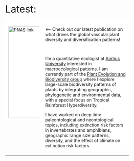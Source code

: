 


<div class="wrapper"></div>

<br>

<!-- <div style="background-color:lightgrey"> -->
<!--   <font size="5"> -->
<!--   <font color="red"> -->
<!--   NEWS : -->
<!--   </font> -->
<!--   Our paper on [Diversity partitioning in the Phanerozoic](https://www.pnas.org/content/early/2018/12/13/1814487116) in PNAS -->
<!--   </font> -->
<!-- </div> -->


 <font size="6">Latest: </font> 

<style>
* {
  box-sizing: border-box;
}

/* Create two equal columns that floats next to each other */
.column {
  float: left;
  padding: 10px;
}

.left {
  width: 30%;
}

.right {
  width: 70%;
}

/* Clear floats after the columns */
.row:after {
  content: "";
  display: table;
  clear: both;
}

/* Responsive layout - makes the two columns stack on top of each other instead of next to each other */
@media screen and (max-width: 600px) {
  .column {
    width: 100%;
  }
}
</style>
</head>
<body>

<style>
    .container {
        /* Testing mouse over on image  */
        position: relative;
        width: 100%;
    }
    .title {
            background-color: rgb(255, 255, 255);
            /*positioned relative to parent div (container) */
            position: absolute;   
            /* bottom margin is 0 so that it coincides with container's bottom margin*/
            bottom: 0;       
            color: black;
            width: 85%;
            font-size: 13px;
            font-family: Helvetica, Arial, sans-serif;
            padding: 0;      
            /* padding was formerly: 10px 0; */
            text-align: center;
            /*invisible because opacity is 0*/
            opacity: 0;           
            transition: 0.6s;
        }
    .container:hover .title {
        /*becomes visible on hover*/
            opacity: 1;       
    }
</style>

<div class="row">
  
  <div class="column left" style="background-color:#FFFFFF;">
  
  <div style="width=400 height=400">

  <!-- <div class = "container"> -->
      <!-- <a href = "https://doi.org/10.1073/pnas.2120662119"> -->
      <!--   <img src="GlobalDrivers.png"> -->
      <!--       <div class="title"> -->
      <!--           Tietje et al. 2022 <i>PNAS</i> -->
      <!--      </div> -->
      <!-- </a> -->
  <!-- </div> -->

  </div>
  <a href="https://doi.org/10.1073/pnas.2120662119">
         <img alt="PNAS link" src="GlobalDrivers.png"
         width=400" height="300">
  </a>
  </div>



  <div class="column right" style="background-color:#FFFFFF;">

  <-- Check out our latest publication on what drives the global vascular plant diversity and diversification patterns!
  
  <br>

  I'm a quantitative ecologist at [Aarhus University](https://pure.au.dk/portal/en/persons/melanie-tietje(6abaa223-a82b-4577-acce-f2ead58ba86b).html) interested in macroecological patterns. I am currently part of the     [Plant Evolution and Biodiversity group]((https://peb-group.net/trf)) where I explore large-scale biodiversity patterns of plants by integrating geographic, phylogenetic and environmental data, with a special         focus on Tropical Rainforest Hyperdiversity.

  I have worked on deep time paleontological and neontological topics, including extinction risk factors in invertebrates and amphibians, geographic range size patterns, diversity, and the effect of climate on         extinction risk factors.
  </div>
  
</div>





------


